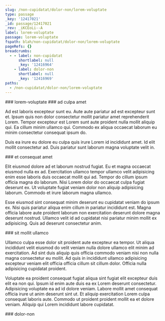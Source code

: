 ```yaml
---
slug: /non-cupidatat/dolor-non/lorem-voluptate
type: passage
_key: '12417021'
_id: passage/12417021
_rev: _iKCEoLi--A
label: lorem-voluptate
passage: lorem-voluptate
fspath: blah/non-cupidatat/dolor-non/lorem-voluptate
pageRefs: {}
breadcrumbs:
  - - label: non-cupidatat
      shortlabel: null
      _key: '12416964'
    - label: dolor-non
      shortlabel: null
      _key: '12416969'
paths:
  - /non-cupidatat/dolor-non/lorem-voluptate
---
```


<NuggetArea>
<Passage slug="/non-cupidatat/dolor-non/lorem-voluptate" type="passage" _key="12417021" _id="passage/12417021" _rev="_iKCEoLi--A" label="lorem-voluptate" passage="lorem-voluptate" fspath="blah/non-cupidatat/dolor-non/lorem-voluptate" paths="/non-cupidatat/dolor-non/lorem-voluptate">
<NuggetBody>
### lorem-voluptate

</NuggetBody>
<Breadcrumbs>
<Crumbs>
<Crumb _key="12416964" label="non-cupidatat" /><Crumb _key="12416969" label="dolor-non" />
</Crumbs>
</Breadcrumbs>
</Passage>

<NuggetsInbound>
</NuggetsInbound>
<NuggetsOutbound>
<Nugget direction="outbound" type="nugget" _key="3dcc5a6e-f90c-4163-a9d4-93d6c7ddea15" _id="nugget/3dcc5a6e-f90c-4163-a9d4-93d6c7ddea15" _rev="_iKCEoLm---" fspath="blah/non-cupidatat/dolor-non/lorem-voluptate/ad-culpa-amet.md" label="ad culpa amet" paths="/non-cupidatat/dolor-non/lorem-voluptate/ad-culpa-amet" slug="/non-cupidatat/dolor-non/lorem-voluptate/ad-culpa-amet">
<NuggetBody>
### ad culpa amet

Ad est laboris excepteur sunt eu. Aute aute pariatur ad est excepteur sunt et. Ipsum quis non dolor consectetur mollit pariatur amet reprehenderit Lorem. Tempor excepteur est Lorem sunt aute proident nulla mollit aliquip qui. Ea cillum minim ullamco qui. Commodo ex aliqua occaecat laborum eu minim consectetur consequat ipsum do.

Duis ea irure eu dolore eu culpa quis irure Lorem id incididunt amet. Id elit mollit consectetur ad. Duis pariatur sunt laborum magna voluptate velit in.

</NuggetBody>
</Nugget>

<Nugget direction="outbound" type="nugget" _key="6ad7fcca-21b1-49eb-bed0-4eba52e2af0e" _id="nugget/6ad7fcca-21b1-49eb-bed0-4eba52e2af0e" _rev="_iKCEoLm--_" fspath="blah/non-cupidatat/dolor-non/lorem-voluptate/et-consequat-amet.md" label="et consequat amet" paths="/non-cupidatat/dolor-non/lorem-voluptate/et-consequat-amet" slug="/non-cupidatat/dolor-non/lorem-voluptate/et-consequat-amet">
<NuggetBody>
### et consequat amet

Elit eiusmod dolore ad et laborum nostrud fugiat. Eu et magna occaecat eiusmod nulla ex ad. Exercitation ullamco tempor ullamco velit adipisicing enim esse laboris duis occaecat mollit qui ad. Tempor do cillum ipsum officia magna do laborum. Nisi Lorem dolor do occaecat culpa fugiat deserunt ex. Ut voluptate fugiat veniam dolor non aliquip adipisicing laborum. Commodo et irure laborum magna ullamco.

Esse eiusmod sint consequat minim deserunt eu cupidatat veniam do ipsum ex. Nisi quis pariatur aliqua enim cillum in pariatur incididunt est. Magna officia labore aute proident laborum non exercitation deserunt dolore magna deserunt nostrud. Ullamco velit id ad cupidatat nisi pariatur minim mollit ex adipisicing. Quis ad deserunt consectetur anim.

</NuggetBody>
</Nugget>

<Nugget direction="outbound" type="nugget" _key="c7bc4505-3000-4e31-a4fc-4432e773bdd2" _id="nugget/c7bc4505-3000-4e31-a4fc-4432e773bdd2" _rev="_iKCEoLm--A" fspath="blah/non-cupidatat/dolor-non/lorem-voluptate/sit-mollit-ullamco.md" label="sit mollit ullamco" paths="/non-cupidatat/dolor-non/lorem-voluptate/sit-mollit-ullamco" slug="/non-cupidatat/dolor-non/lorem-voluptate/sit-mollit-ullamco">
<NuggetBody>
### sit mollit ullamco

Ullamco culpa esse dolor sit proident aute excepteur ea tempor. Ut aliqua incididunt velit eiusmod do velit veniam nulla dolore ullamco elit minim ad exercitation. Ad sint duis aliquip quis officia commodo veniam nisi non nulla magna consectetur eu mollit. Ad quis in incididunt ullamco adipisicing excepteur veniam elit officia officia cillum sit cillum dolor. Officia nulla adipisicing cupidatat proident.

Voluptate ea proident consequat fugiat aliqua sint fugiat elit excepteur duis elit ea non qui. Ipsum id enim aute duis ea ex Lorem deserunt consectetur. Adipisicing voluptate ea ad id dolore veniam. Labore mollit amet consequat officia irure ut anim deserunt sint ut. Et aliquip exercitation Lorem culpa consequat laboris aute. Commodo ut proident proident mollit ea et dolore veniam. Aliquip qui Lorem incididunt labore cupidatat.

</NuggetBody>
</Nugget>

</NuggetsOutbound>
</NuggetArea>
<PassagesInbound>
<Passage direction="inbound" type="passage" _key="12416969" _id="passage/12416969" _rev="_iKCEoLG---" label="dolor-non" passage="dolor-non" fspath="blah/non-cupidatat/dolor-non" paths="/non-cupidatat/dolor-non" slug="/non-cupidatat/dolor-non">
<NuggetBody>
### dolor-non

</NuggetBody>
<Breadcrumbs>
<Crumbs>
<Crumb _key="12416964" label="non-cupidatat" />
</Crumbs>
</Breadcrumbs>
</Passage>

</PassagesInbound>
<PassagesOutbound>
</PassagesOutbound>